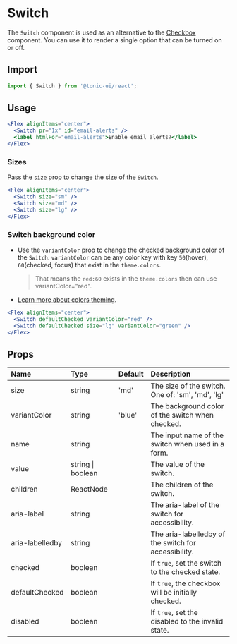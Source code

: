 # Switch

The `Switch` component is used as an alternative to the [Checkbox](/checkbox) component. You can use it to render a single option that can be turned on or off.

## Import

```js
import { Switch } from '@tonic-ui/react';
```

## Usage

```jsx
<Flex alignItems="center">
  <Switch pr="1x" id="email-alerts" />
  <label htmlFor="email-alerts">Enable email alerts?</label>
</Flex>
```

### Sizes

Pass the `size` prop to change the size of the `Switch`.

```jsx
<Flex alignItems="center">
  <Switch size="sm" />
  <Switch size="md" />
  <Switch size="lg" />
</Flex>
```

### Switch background color

* Use the `variantColor` prop to change the checked background color of the `Switch`. `variantColor` can be any color key with key `50`(hover), `60`(checked, focus) that exist in the `theme.colors`.

  > That means the `red:60` exists in the `theme.colors` then can use variantColor="red".

* [Learn more about colors theming](./colors).

```jsx
<Flex alignItems="center">
  <Switch defaultChecked variantColor="red" />
  <Switch defaultChecked size="lg" variantColor="green" />
</Flex>
```

## Props

| Name | Type | Default | Description |
| :--- | :--- | :------ | :---------- |
| size | string | 'md' | The size of the switch. One of: 'sm', 'md', 'lg' |
| variantColor | string | 'blue' | The background color of the switch when checked. |
| name | string | | The input name of the switch when used in a form. |
| value | string \| boolean | | The value of the switch. |
| children | ReactNode | | The children of the switch. |
| aria-label | string | | The aria-label of the switch for accessibility. |
| aria-labelledby | string | | The aria-labelledby of the switch for accessibility. |
| checked | boolean | | If `true`, set the switch to the checked state. |
| defaultChecked | boolean | | If `true`, the checkbox will be initially checked. |
| disabled | boolean | | If `true`, set the disabled to the invalid state. |
